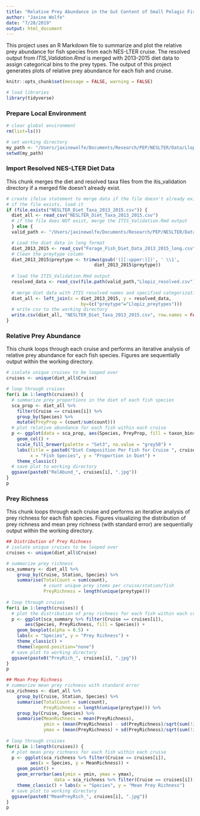 ```yaml
---
title: "Relative Prey Abundance in the Gut Content of Small Pelagic Fish along the Northeast U.S. Shelf"
author: "Jaxine Wolfe"
date: "7/28/2019"
output: html_document
---
```


This project uses an R Markdown file to summarize and plot the relative prey abundance for fish species from each NES-LTER cruise. The resolved output from *ITIS_Validation.Rmd* is merged with 2013-2015 diet data to assign categorical bins to the prey types. The output of this project generates plots of relative prey abundance for each fish and cruise.  

```r
knitr::opts_chunk$set(message = FALSE, warning = FALSE)

# load libraries
library(tidyverse)

```

### Prepare Local Environment
```r

# clear global environment
rm(list=ls())

# set working directory
my_path <- "/Users/jaxinewolfe/Documents/Research/PEP/NESLTER/Data/LlopizLab/Abundance"
setwd(my_path)

```

### Import Resolved NES-LTER Diet Data

This chunk merges the diet and resolved taxa files from the itis_validation directory if a merged file doesn't already exist. 

```r

# create ifelse statement to merge data if the file doesn't already exist
# if the file exists, load it
if (file.exists("NESLTER_Diet_Taxa_2013_2015.csv")) {
  diet_all <- read_csv("NESLTER_Diet_Taxa_2013_2015.csv")
  # if the file does NOT exist, merge the ITIS_Validation.Rmd output
  } else { 
  valid_path <- "/Users/jaxinewolfe/Documents/Research/PEP/NESLTER/Data/LlopizLab/Abundance/itis_validation"

  # Load the diet data in long format
  diet_2013_2015 <- read_csv("Forage_Fish_Diet_Data_2013_2015_long.csv")
  # Clean the preytype column
  diet_2013_2015$preytype <- trimws(gsub('([[:upper:]])', ' \\1',
                                 diet_2013_2015$preytype))
  
  # load the ITIS_Validation.Rmd output
  resolved_data <- read_csv(file.path(valid_path,"Llopiz_resolved.csv"))
  
  # merge diet data with ITIS resolved names and specified categorizations
  diet_all <- left_join(x = diet_2013_2015, y = resolved_data,
                            by=(c("preytype"="Llopiz_preytypes")))
  # write csv to the working directory
  write.csv(diet_all, "NESLTER_Diet_Taxa_2013_2015.csv", row.names = FALSE)
}

```

### Relative Prey Abundance

This chunk loops through each cruise and performs an iterative analysis of relative prey abundance for each fish species. Figures are sequentially output within the working directory.

```r

# isolate unique cruises to be looped over
cruises <- unique(diet_all$Cruise)

# loop through cruises
for(i in 1:length(cruises)) {
  # summarize prey proportions in the diet of each fish species
  sca_prop <- diet_all %>%
    filter(Cruise == cruises[i]) %>%
    group_by(Species) %>%
    mutate(PreyProp = (count/sum(count)))
  # plot relative abundance for each fish within each cruise
  p <- ggplot(data = sca_prop, aes(Species, PreyProp, fill = taxon_bins)) +
    geom_col() +
    scale_fill_brewer(palette = "Set3", na.value = "grey50") +
    labs(title = paste0("Diet Composition Per Fish for Cruise ", cruises[i]), 
         x = "Fish Species", y = "Proportion in Diet") +
    theme_classic()
  # save plot to working directory
  ggsave(paste0("RelAbund_", cruises[i], ".jpg"))
}
p
```

### Prey Richness

This chunk loops through each cruise and performs an iterative analysis of prey richness for each fish species. Figures visualizing the distribution of prey richness and mean prey richness (with standard error) are sequentially output within the working directory.

```r
## Distribution of Prey Richness
# isolate unique cruises to be looped over
cruises <- unique(diet_all$Cruise)

# summarize prey richness
sca_summary <- diet_all %>%
    group_by(Cruise, Station, Species) %>%
    summarise(TotalCount = sum(count),
              # count unique prey items per cruise/station/fish
              PreyRichness = length(unique(preytype)))
  
# loop through cruises
for(i in 1:length(cruises)) {
  # plot the distribution of prey richness for each fish within each cruise
  p <- ggplot(sca_summary %>% filter(Cruise == cruises[i]), 
       aes(Species, PreyRichness, fill = Species)) +
    geom_boxplot(alpha = 0.5) + 
    labs(x = "Species", y = "Prey Richness") +
    theme_classic() +
    theme(legend.position="none")
  # save plot to working directory
  ggsave(paste0("PreyRich_", cruises[i], ".jpg"))
}
p

## Mean Prey Richness
# summarize mean prey richness with standard error
sca_richness <- diet_all %>%
    group_by(Cruise, Station, Species) %>%
    summarise(TotalCount = sum(count),
              PreyRichness = length(unique(preytype))) %>%
    group_by(Cruise, Species) %>%
    summarise(MeanRichness = mean(PreyRichness),
              ymin = (mean(PreyRichness) - sd(PreyRichness)/sqrt(sum(!is.na(PreyRichness)))),
              ymax = (mean(PreyRichness) + sd(PreyRichness)/sqrt(sum(!is.na(PreyRichness)))))
  
# loop through cruises
for(i in 1:length(cruises)) {
  # plot mean prey richness for each fish within each cruise
  p <- ggplot(sca_richness %>% filter(Cruise == cruises[i]), 
         aes(x = Species, y = MeanRichness)) + 
    geom_point() +
    geom_errorbar(aes(ymin = ymin, ymax = ymax), 
                  data = sca_richness %>% filter(Cruise == cruises[i])) +
    theme_classic() + labs(x = "Species", y = "Mean Prey Richness")
  # save plot to working directory
  ggsave(paste0("MeanPreyRich_", cruises[i], ".jpg"))
}
p

```


